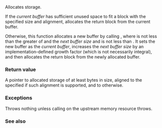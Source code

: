 {{cpp/memory/monotonic_buffer_resource/title|do_allocate}}
{{cpp/memory/monotonic_buffer_resource/navbar}}
{{ddcl|since=c++17|1=
virtual void* do_allocate( std::size_t bytes, std::size_t alignment );
}}

Allocates storage. 

If the ''current buffer'' has sufficient unused space to fit a block with the specified size and alignment, allocates the return block from the current buffer. 

Otherwise, this function allocates a new buffer by calling {{c|upstream_resource()-&gt;allocate(n, m)}}, where {{tt|n}} is not less than the greater of {{c|bytes}} and the ''next buffer size'' and {{tt|m}} is not less than {{c|alignment}}. It sets the new buffer as the ''current buffer'',  increases the ''next buffer size'' by an implementation-defined growth factor (which is not necessarily integral), and then allocates the return block from the newly allocated buffer.

=== Return value ===
A pointer to allocated storage of at least {{c|bytes}} bytes in size, aligned to the specified {{c|alignment}} if such alignment is supported, and to {{c|alignof(std::max_align_t)}} otherwise. 

=== Exceptions ===
Throws nothing unless calling {{tt|allocate()}} on the upstream memory resource throws.

=== See also ===
{{dsc begin}}
{{dsc inc|cpp/memory/memory_resource/dsc allocate}}
{{dsc inc|cpp/memory/memory_resource/dsc do_allocate}}
{{dsc end}}

{{langlinks|es|ja|ru|zh}}